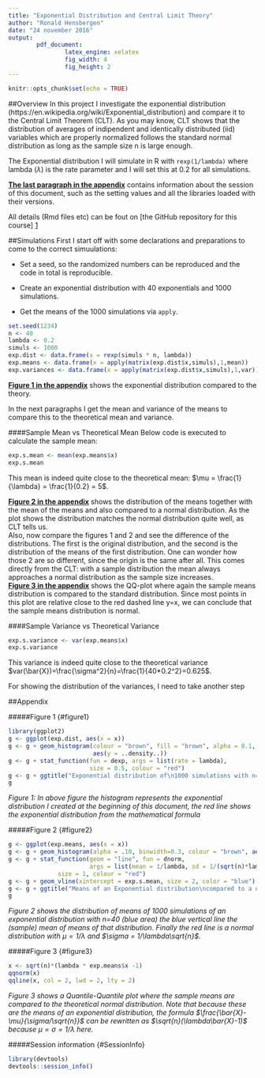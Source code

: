 ```yaml
---
title: "Exponential Distribution and Central Limit Theory"
author: "Ronald Hensbergen"
date: "24 november 2016"
output: 
        pdf_document:
                latex_engine: xelatex
                fig_width: 4
                fig_height: 2
---
```


```r
knitr::opts_chunk$set(echo = TRUE)
```

##Overview
In this project I investigate the exponential distribution (https://en.wikipedia.org/wiki/Exponential_distribution) and compare it to the Central Limit Theorem (CLT). As you may know, CLT shows that the distribution of averages of indipendent and identically distributed (iid) variables which are properly normalized follows the standard normal distribution as long as the sample size n is large enough. 

The Exponential distribution I will simulate in R with `rexp(1/lambda)` where lambda ($\lambda$) is the rate parameter and I will set this at 0.2 for all simulations.

**[The last paragraph in the appendix](#SessionInfo)** contains information about the session of this document, such as the setting values and all the libraries loaded with their versions.

All details (Rmd files etc) can be fout on [the GitHub repository for this course] [1]

##Simulations
First I start off with some declarations and preparations to come to the correct simuulations:

- Set a seed, so the randomized numbers can be reproduced and the code in total is reproducible.

- Create an exponential distribution with 40 exponentials and 1000 simulations.

- Get the means of the 1000 simulations via `apply`.

```R
set.seed(1234)
n <- 40
lambda <- 0.2
simuls <- 1000
exp.dist <- data.frame(x = rexp(simuls * n, lambda))
exp.means <- data.frame(x = apply(matrix(exp.dist$x,simuls),1,mean))
exp.variances <- data.frame(x = apply(matrix(exp.dist$x,simuls),1,var))
```

**[Figure 1 in the appendix](#figure1)** shows the exponential distribution compared to the theory.

In the next paragraphs I get the mean and variance of the means to compare this to the theoretical mean and variance.

####Sample Mean vs Theoretical Mean
Below code is executed to calculate the sample mean:
```R
exp.s.mean <- mean(exp.means$x)
exp.s.mean
```
This mean is indeed quite close to the theoretical mean: $\mu = \frac{1}{\lambda} = \frac{1}{0.2} = 5$.

**[Figure 2 in the appendix](#figure2)** shows the distribution of the means together with the mean of the means and also compared to a normal distribution. As the plot shows the distribution matches the normal distribution quite well, as CLT tells us.  
Also, now compare the figures 1 and 2 and see the difference of the distributions. The first is the original distribution, and the second is the distribution of the means of the first distribution. One can wonder how those 2 are so different, since the origin is the same after all. This comes directly from the CLT: with a sample distribution the mean always approaches a normal distribution as the sample size increases.  
**[Figure 3 in the appendix](#figure3)** shows the QQ-plot where again the sample means distribution is compared to the standard distribution. Since most points in this plot are relative close to the red dashed line y=x, we can conclude that the sample means distribution is normal.        

####Sample Variance vs Theoretical Variance
```R
exp.s.variance <- var(exp.means$x)
exp.s.variance
```
This variance is indeed quite close to the theoretical variance $var(\bar{X})=\frac{\sigma^2}{n}=\frac{1}{40*0.2^2}=0.625$.

For showing the distribution of the variances, I need to take another step 

\pagebreak

##Appendix

#####Figure 1 {#figure1}
```R
library(ggplot2)
g <- ggplot(exp.dist, aes(x = x))
g <- g + geom_histogram(colour = "brown", fill = "brown", alpha = 0.1, binwidth = 1,
                        aes(y = ..density..))
g <- g + stat_function(fun = dexp, args = list(rate = lambda), 
                       size = 0.5, colour = "red")
g <- g + ggtitle("Exponential distribution of\n1000 simulations with n=40")
g 
```

*Figure 1: In above figure the histogram represents the exponential distribution I created at the beginning of this document, the red line shows the exponential distribution from the mathematical formula*

#####Figure 2 {#figure2}
```R
g <- ggplot(exp.means, aes(x = x)) 
g <- g + geom_histogram(alpha = .10, binwidth=0.3, colour = "brown", aes(y = ..density..)) 
g <- g + stat_function(geom = "line", fun = dnorm, 
                       args = list(mean = 1/lambda, sd = 1/(sqrt(n)*lambda)),
              size = 1, colour = "red")
g <- g + geom_vline(xintercept = exp.s.mean, size = 2, color = "blue")
g <- g + ggtitle("Means of an Exponential distribution\ncompared to a normal distribution")
g
```

*Figure 2 shows the distribution of means of 1000 simulations of an exponential distribution with n=40 (blue area) the blue vertical line the (sample) mean of means of that distribution. Finally the red line is a normal distribution with $\mu = 1/\lambda$ and $\sigma = 1/\lambda\sqrt{n}$.*

#####Figure 3 {#figure3}
```R
x <- sqrt(n)*(lambda * exp.means$x -1)
qqnorm(x)
qqline(x, col = 2, lwd = 2, lty = 2)
```

*Figure 3 shows a Quantile-Quantile plot where the sample means are compared to the theoretical normal distribution. Note that because these are the means of an exponential distribution, the formula $\frac{\bar{X}-\mu}{\sigma/\sqrt{n}}$ can be rewritten as $\sqrt{n}(\lambda\bar{X}-1)$ because $\mu = \sigma = 1/\lambda$ here.*

#####Session information {#SessionInfo}
```r
library(devtools)
devtools::session_info()
```

[1]: https://github.com/RonaldHensbergen/StatInference
